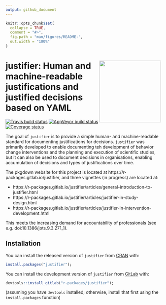 ```yaml
---
output: github_document
---
```


<!-- README.md is generated from README.Rmd. Please edit that file -->

```r
knitr::opts_chunk$set(
  collapse = TRUE,
  comment = "#>",
  fig.path = "man/figures/README-",
  out.width = "100%"
)
```

# <img src='img/justifier-logo.png' align="right" height="200" /> justifier: Human and machine-readable justifications and justified decisions based on YAML

<!-- badges: start -->

[![Travis build status](https://travis-ci.org/academy-of-behavior-change/justifier.svg?branch=master)](https://travis-ci.org/academy-of-behavior-change/justifier)
[![AppVeyor build status](https://ci.appveyor.com/api/projects/status/github/academy-of-behavior-change/justifier?branch=master&svg=true)](https://ci.appveyor.com/project/academy-of-behavior-change/justifier)
[![Coverage status](https://codecov.io/gh/academy-of-behavior-change/justifier/branch/master/graph/badge.svg)](https://codecov.io/github/academy-of-behavior-change/justifier?branch=master)

<!-- badges: end -->

The goal of `justifier` is to provide a simple human- and machine-readable standard for documenting justifications for decisions. `justifier` was primarily developed to enable documenting teh development of behavior change interventions and the planning and execution of scientific studies, but it can also be used to document decisions in organisations, enabling accumulation of decisions and types of justifications over time.

The pkgdown website for this project is located at https://r-packages.gitlab.io/justifier, and three vignettes (in progress) are located at:

- https://r-packages.gitlab.io/justifier/articles/general-introduction-to-justifier.html
- https://r-packages.gitlab.io/justifier/articles/justifier-in-study-design.html
- https://r-packages.gitlab.io/justifier/articles/justifier-in-intervention-development.html

This meets the increasing demand for accountability of professionals (see e.g. doi:10.1386/jots.9.3.271_1).

## Installation

You can install the released version of `justifier` from [CRAN](https://CRAN.R-project.org) with:

``` r
install.packages("justifier");
```

You can install the development version of `justifier` from [GitLab](https://gitlab.com) with:

``` r
devtools::install_gitlab("r-packages/justifier");
```

(assuming you have `devtools` installed; otherwise, install that first using the `install.packages` function)

